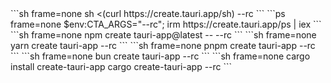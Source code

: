 
<Tabs>
<TabItem label="Bash">
```sh frame=none
sh <(curl https://create.tauri.app/sh) --rc
```
</TabItem>
<TabItem label="PowerShell">
```ps frame=none
$env:CTA_ARGS="--rc"; irm https://create.tauri.app/ps | iex
```
</TabItem>
<TabItem label="npm">
```sh frame=none
npm create tauri-app@latest -- --rc
```
</TabItem>
<TabItem label="Yarn">
```sh frame=none
yarn create tauri-app --rc
```
</TabItem>
<TabItem label="pnpm">
```sh frame=none
pnpm create tauri-app --rc
```
</TabItem>
<TabItem label="bun">
```sh frame=none
bun create tauri-app --rc
```
</TabItem>
<TabItem label="Cargo">
```sh frame=none
cargo install create-tauri-app
cargo create-tauri-app --rc
```
</TabItem>
</Tabs>
